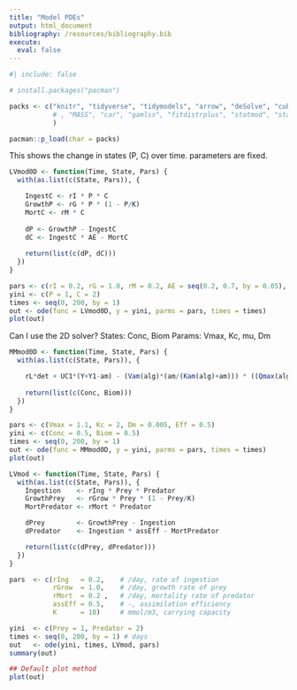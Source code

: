 ```yaml
---
title: "Model PDEs"
output: html_document
bibliography: /resources/bibliography.bib 
execute:
  eval: false
---
```


```r
#| include: false

# install.packages("pacman")

packs <- c("knitr", "tidyverse", "tidymodels", "arrow", "deSolve", "cubature"
           # , "MASS", "car", "gamlss", "fitdistrplus", "statmod", "stats", "tweedie", "geosphere", "ggmap", "scales", "kableExtra", "multcomp", "insight", "ggeffects", "plotrix", "Rmisc", "BSagri", "magick",  "nlstools", "EnvStats"
           )

pacman::p_load(char = packs)
```

This shows the change in states (P, C) over time. parameters are fixed.

```r
LVmod0D <- function(Time, State, Pars) {
  with(as.list(c(State, Pars)), {

    IngestC <- rI * P * C
    GrowthP <- rG * P * (1 - P/K)
    MortC <- rM * C
    
    dP <- GrowthP - IngestC
    dC <- IngestC * AE - MortC
    
    return(list(c(dP, dC)))
  })
}

pars <- c(rI = 0.2, rG = 1.0, rM = 0.2, AE = seq(0.2, 0.7, by = 0.05), K = 10)
yini <- c(P = 1, C = 2)
times <- seq(0, 200, by = 1)
out <- ode(func = LVmod0D, y = yini, parms = pars, times = times)
plot(out)
```

Can I use the 2D solver?
States: Conc, Biom
Params: Vmax, Kc, mu, Dm

```r
MMmod0D <- function(Time, State, Pars) {
  with(as.list(c(State, Pars)), {

    rL*det + UC1*(Y+Y1-am) - (Vam(alg)*(am/(Kam(alg)+am))) * ((Qmax(alg)-Q)/(Qmax(alg)-Qmin(alg))) * B - Rd*am + Dm(alg)*ns
    
    return(list(c(Conc, Biom)))
  })
}

pars <- c(Vmax = 1.1, Kc = 2, Dm = 0.005, Eff = 0.5)
yini <- c(Conc = 0.5, Biom = 0.5)
times <- seq(0, 200, by = 1)
out <- ode(func = MMmod0D, y = yini, parms = pars, times = times)
plot(out)
```

```r
LVmod <- function(Time, State, Pars) {
  with(as.list(c(State, Pars)), {
    Ingestion    <- rIng * Prey * Predator
    GrowthPrey   <- rGrow * Prey * (1 - Prey/K)
    MortPredator <- rMort * Predator

    dPrey        <- GrowthPrey - Ingestion
    dPredator    <- Ingestion * assEff - MortPredator

    return(list(c(dPrey, dPredator)))
  })
}

pars  <- c(rIng   = 0.2,    # /day, rate of ingestion
           rGrow  = 1.0,    # /day, growth rate of prey
           rMort  = 0.2 ,   # /day, mortality rate of predator
           assEff = 0.5,    # -, assimilation efficiency
           K      = 10)     # mmol/m3, carrying capacity

yini  <- c(Prey = 1, Predator = 2)
times <- seq(0, 200, by = 1) # days
out   <- ode(yini, times, LVmod, pars)
summary(out)

## Default plot method
plot(out)
```

